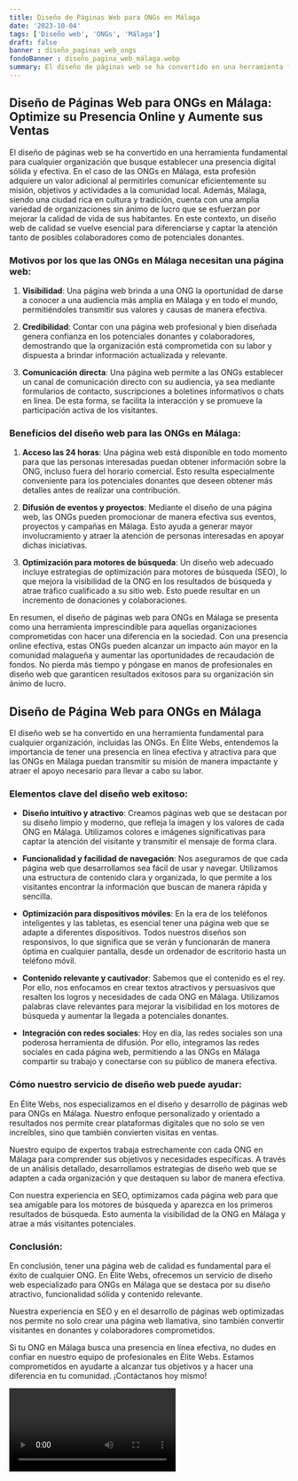```yaml
---
title: Diseño de Páginas Web para ONGs en Málaga
date: '2023-10-04'
tags: ['Diseño web', 'ONGs', 'Málaga']
draft: false
banner : diseño_paginas_web_ongs
fondoBanner : diseño_pagina_web_málaga.webp
summary: El diseño de páginas web se ha convertido en una herramienta fundamental para cualquier organización que busque establecer una presencia digital sólida y efectiva. En el caso de las ONGs en Málaga, esta profesión adquiere un valor adicional al permitirles comunicar eficientemente su misión, objetivos y actividades a la comunidad local. Además, Málaga, siendo una ciudad rica en cultura y tradición, cuenta con una amplia variedad de organizaciones sin ánimo de lucro que se esfuerzan por mejorar la calidad de vida de sus habitantes. En este contexto, un diseño web de calidad se vuelve esencial para diferenciarse y captar la atención tanto de posibles colaboradores como de potenciales donantes.
---
```


## Diseño de Páginas Web para ONGs en Málaga: Optimize su Presencia Online y Aumente sus Ventas

El diseño de páginas web se ha convertido en una herramienta fundamental para cualquier organización que busque establecer una presencia digital sólida y efectiva. En el caso de las ONGs en Málaga, esta profesión adquiere un valor adicional al permitirles comunicar eficientemente su misión, objetivos y actividades a la comunidad local. Además, Málaga, siendo una ciudad rica en cultura y tradición, cuenta con una amplia variedad de organizaciones sin ánimo de lucro que se esfuerzan por mejorar la calidad de vida de sus habitantes. En este contexto, un diseño web de calidad se vuelve esencial para diferenciarse y captar la atención tanto de posibles colaboradores como de potenciales donantes.

### Motivos por los que las ONGs en Málaga necesitan una página web:

1. **Visibilidad**: Una página web brinda a una ONG la oportunidad de darse a conocer a una audiencia más amplia en Málaga y en todo el mundo, permitiéndoles transmitir sus valores y causas de manera efectiva.

2. **Credibilidad**: Contar con una página web profesional y bien diseñada genera confianza en los potenciales donantes y colaboradores, demostrando que la organización está comprometida con su labor y dispuesta a brindar información actualizada y relevante.

3. **Comunicación directa**: Una página web permite a las ONGs establecer un canal de comunicación directo con su audiencia, ya sea mediante formularios de contacto, suscripciones a boletines informativos o chats en línea. De esta forma, se facilita la interacción y se promueve la participación activa de los visitantes.

### Beneficios del diseño web para las ONGs en Málaga:

1. **Acceso las 24 horas**: Una página web está disponible en todo momento para que las personas interesadas puedan obtener información sobre la ONG, incluso fuera del horario comercial. Esto resulta especialmente conveniente para los potenciales donantes que deseen obtener más detalles antes de realizar una contribución.

2. **Difusión de eventos y proyectos**: Mediante el diseño de una página web, las ONGs pueden promocionar de manera efectiva sus eventos, proyectos y campañas en Málaga. Esto ayuda a generar mayor involucramiento y atraer la atención de personas interesadas en apoyar dichas iniciativas.

3. **Optimización para motores de búsqueda**: Un diseño web adecuado incluye estrategias de optimización para motores de búsqueda (SEO), lo que mejora la visibilidad de la ONG en los resultados de búsqueda y atrae tráfico cualificado a su sitio web. Esto puede resultar en un incremento de donaciones y colaboraciones.

En resumen, el diseño de páginas web para ONGs en Málaga se presenta como una herramienta imprescindible para aquellas organizaciones comprometidas con hacer una diferencia en la sociedad. Con una presencia online efectiva, estas ONGs pueden alcanzar un impacto aún mayor en la comunidad malagueña y aumentar las oportunidades de recaudación de fondos. No pierda más tiempo y póngase en manos de profesionales en diseño web que garanticen resultados exitosos para su organización sin ánimo de lucro.

<GifSeo />

<Cta />

## Diseño de Página Web para ONGs en Málaga

El diseño web se ha convertido en una herramienta fundamental para cualquier organización, incluidas las ONGs. En Élite Webs, entendemos la importancia de tener una presencia en línea efectiva y atractiva para que las ONGs en Málaga puedan transmitir su misión de manera impactante y atraer el apoyo necesario para llevar a cabo su labor.

### Elementos clave del diseño web exitoso:

- **Diseño intuitivo y atractivo**: Creamos páginas web que se destacan por su diseño limpio y moderno, que refleja la imagen y los valores de cada ONG en Málaga. Utilizamos colores e imágenes significativas para captar la atención del visitante y transmitir el mensaje de forma clara.

- **Funcionalidad y facilidad de navegación**: Nos aseguramos de que cada página web que desarrollamos sea fácil de usar y navegar. Utilizamos una estructura de contenido clara y organizada, lo que permite a los visitantes encontrar la información que buscan de manera rápida y sencilla.

- **Optimización para dispositivos móviles**: En la era de los teléfonos inteligentes y las tabletas, es esencial tener una página web que se adapte a diferentes dispositivos. Todos nuestros diseños son responsivos, lo que significa que se verán y funcionarán de manera óptima en cualquier pantalla, desde un ordenador de escritorio hasta un teléfono móvil.

- **Contenido relevante y cautivador**: Sabemos que el contenido es el rey. Por ello, nos enfocamos en crear textos atractivos y persuasivos que resalten los logros y necesidades de cada ONG en Málaga. Utilizamos palabras clave relevantes para mejorar la visibilidad en los motores de búsqueda y aumentar la llegada a potenciales donantes.

- **Integración con redes sociales**: Hoy en día, las redes sociales son una poderosa herramienta de difusión. Por ello, integramos las redes sociales en cada página web, permitiendo a las ONGs en Málaga compartir su trabajo y conectarse con su público de manera efectiva.

### Cómo nuestro servicio de diseño web puede ayudar:

En Élite Webs, nos especializamos en el diseño y desarrollo de páginas web para ONGs en Málaga. Nuestro enfoque personalizado y orientado a resultados nos permite crear plataformas digitales que no solo se ven increíbles, sino que también convierten visitas en ventas.

Nuestro equipo de expertos trabaja estrechamente con cada ONG en Málaga para comprender sus objetivos y necesidades específicas. A través de un análisis detallado, desarrollamos estrategias de diseño web que se adapten a cada organización y que destaquen su labor de manera efectiva.

Con nuestra experiencia en SEO, optimizamos cada página web para que sea amigable para los motores de búsqueda y aparezca en los primeros resultados de búsqueda. Esto aumenta la visibilidad de la ONG en Málaga y atrae a más visitantes potenciales.

### Conclusión:

En conclusión, tener una página web de calidad es fundamental para el éxito de cualquier ONG. En Élite Webs, ofrecemos un servicio de diseño web especializado para ONGs en Málaga que se destaca por su diseño atractivo, funcionalidad sólida y contenido relevante.

Nuestra experiencia en SEO y en el desarrollo de páginas web optimizadas nos permite no solo crear una página web llamativa, sino también convertir visitantes en donantes y colaboradores comprometidos.

Si tu ONG en Málaga busca una presencia en línea efectiva, no dudes en confiar en nuestro equipo de profesionales en Élite Webs. Estamos comprometidos en ayudarte a alcanzar tus objetivos y a hacer una diferencia en tu comunidad. ¡Contáctanos hoy mismo!

<Video />

<CtaBot job='ONGs' city='Málaga'/>

<Gmaps query='Málaga+españa+maps' />